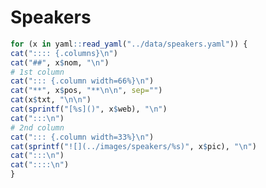 # Speakers

```r
for (x in yaml::read_yaml("../data/speakers.yaml")) {
cat(":::: {.columns}\n")
cat("##", x$nom, "\n")
# 1st column
cat("::: {.column width=66%}\n")
cat("**", x$pos, "**\n\n", sep="")
cat(x$txt, "\n\n")
cat(sprintf("[%s]()", x$web), "\n")
cat(":::\n")
# 2nd column
cat("::: {.column width=33%}\n")
cat(sprintf("![](../images/speakers/%s)", x$pic), "\n")
cat(":::\n")
cat("::::\n")
}
```